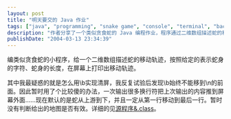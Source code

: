 ```yaml
---
layout: post
title: "明天要交的 Java 作业"
tags: ["java", "programming", "snake game", "console", "terminal", "backspace", "tech challenge", "academic", "software development", "coding"]
description: "作者分享了一个类似贪食蛇的 Java 编程作业，程序通过二维数组描述蛇的移动轨迹，并按照给定的字符和长度在屏幕上打印移动过程。作者特别提到了在尝试用\\b实现清屏时遇到的问题，因无法移动到换行符前面而改用多个换行符将旧内容推出屏幕的替代方案。程序默认蛇从上向下移动，并提供了源代码下载。"
publishDate: "2004-03-13 23:34:39"
---
```


编类似贪食蛇的小程序，给一个二维数组描述蛇的移动轨迹，按照给定的表示蛇身的字符、蛇身的长度，在屏幕上打印出移动轨迹。

其中我最疑惑的就是怎么用\b实现清屏，我反复试验后发现\b始终不能移到\n的前面。因此暂时用了个比较傻的办法，一次输出很多换行符把上次输出的内容推到屏幕外面……现在默认的是蛇从上游到下，并且一定从第一行移动到最后一行。暂时没有判断给出的地图是否有效。详细的见[源程序&.class](http://blog.xdanger.com/archives/docs/20040313a.rar)。

